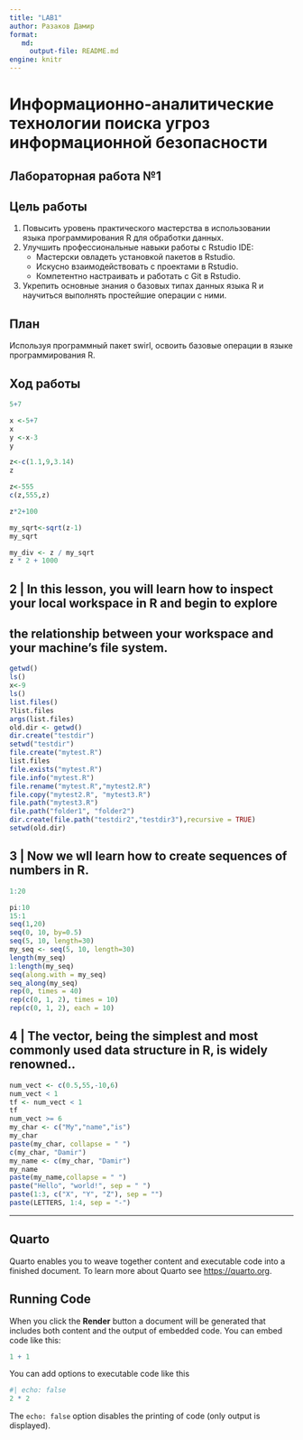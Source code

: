 ---
title: "LAB1"
author: Разаков Дамир
format:
   md:
     output-file: README.md
engine: knitr
---

# Информационно-аналитические технологии поиска угроз информационной безопасности

## Лабораторная работа №1

## Цель работы

1.  Повысить уровень практического мастерства в использовании языка программирования R для обработки данных.
2.  Улучшить профессиональные навыки работы с Rstudio IDE:
    -   Мастерски овладеть установкой пакетов в Rstudio.
    -   Искусно взаимодействовать с проектами в Rstudio.
    -   Компетентно настраивать и работать с Git в Rstudio.
3.  Укрепить основные знания о базовых типах данных языка R и научиться выполнять простейшие операции с ними.

## План

Используя программный пакет swirl, освоить базовые операции в языке программирования R.

## Ход работы

```{r echo=TRUE}
5+7
```

```{r echo=TRUE}
x <-5+7
x
y <-x-3
y
```

```{r}
z<-c(1.1,9,3.14)
z
```

```{r}
z<-555
c(z,555,z)
```

```{r}
z*2+100
```

```{r}
my_sqrt<-sqrt(z-1)
my_sqrt
```

```{r}
my_div <- z / my_sqrt
z * 2 + 1000
```

## 2 \| In this lesson, you will learn how to inspect your local workspace in R and begin to explore

## the relationship between your workspace and your machine's file system.

```{r}
getwd()
ls()
x<-9
ls()
list.files()
?list.files
args(list.files)
old.dir <- getwd()
dir.create("testdir")
setwd("testdir")
file.create("mytest.R")
list.files
file.exists("mytest.R")
file.info("mytest.R")
file.rename("mytest.R","mytest2.R")
file.copy("mytest2.R", "mytest3.R")
file.path("mytest3.R")
file.path("folder1", "folder2")
dir.create(file.path("testdir2","testdir3"),recursive = TRUE)
setwd(old.dir)

```

## 3 \| Now we wll learn how to create sequences of numbers in R.

```{r}
1:20

```

```{r}
pi:10
15:1
seq(1,20)
seq(0, 10, by=0.5)
seq(5, 10, length=30)
my_seq <- seq(5, 10, length=30)
length(my_seq)
1:length(my_seq)
seq(along.with = my_seq)
seq_along(my_seq)
rep(0, times = 40)
rep(c(0, 1, 2), times = 10)
rep(c(0, 1, 2), each = 10)
```

## 4 \| The vector, being the simplest and most commonly used data structure in R, is widely renowned..

```{r}
num_vect <- c(0.5,55,-10,6)
num_vect < 1
tf <- num_vect < 1
tf
num_vect >= 6
my_char <- c("My","name","is")
my_char
paste(my_char, collapse = " ")
c(my_char, "Damir")
my_name <- c(my_char, "Damir")
my_name
paste(my_name,collapse = " ")
paste("Hello", "world!", sep = " ")
paste(1:3, c("X", "Y", "Z"), sep = "")
paste(LETTERS, 1:4, sep = "-")

```

------------------------------------------------------------------------

## Quarto

Quarto enables you to weave together content and executable code into a finished document. To learn more about Quarto see <https://quarto.org>.

## Running Code

When you click the **Render** button a document will be generated that includes both content and the output of embedded code. You can embed code like this:

```{r}
1 + 1
```

You can add options to executable code like this

```{r}
#| echo: false
2 * 2
```

The `echo: false` option disables the printing of code (only output is displayed).
